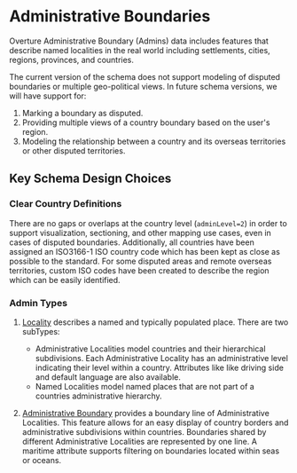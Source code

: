 # Administrative Boundaries

Overture Administrative Boundary (Admins) data includes features that describe named localities in the real world including settlements, cities, regions, provinces, and countries.

The current version of the schema does not support modeling of disputed boundaries or multiple geo-political views. In future schema versions, we will have support for:

1. Marking a boundary as disputed.
2. Providing multiple views of a country boundary based on the user's region.
3. Modeling the relationship between a country and its overseas territories or other disputed territories.

## Key Schema Design Choices

### Clear Country Definitions

There are no gaps or overlaps at the country level (<code>adminLevel=2</code>) in order to support visualization, sectioning, and other mapping use cases, even in cases of disputed boundaries.
Additionally, all countries have been assigned an ISO3166-1 ISO country code which has been kept as close as possible to the standard. For some disputed areas and remote overseas territories, custom ISO codes have been created to describe the region which can be easily identified.

### Admin Types

1. [Locality](/reference/admins/locality) describes a named and typically populated place.
There are two subTypes:
   - Administrative Localities model countries and their hierarchical subdivisions. Each Administrative Locality has an administrative level indicating their level within a country. Attributes like like driving side and default language are also available.
   - Named Localities model named places that are not part of a countries administrative hierarchy.

2. [Administrative Boundary](/reference/admins/administrativeBoundary) provides a boundary line of Administrative Localities. This feature allows for an easy display of country borders and
administrative subdivisions within countries. Boundaries shared by different Administrative Localities are represented by one line. A maritime attribute supports filtering on boundaries located within seas or oceans.
